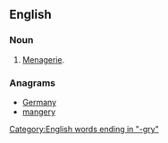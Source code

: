 ==English==

===Noun===
{{head|en|noun}}

# {{context|dated|lang=en}} [[menagerie|Menagerie]].

===Anagrams===
* [[Germany#English|Germany]]
* [[mangery#English|mangery]]

[[Category:English words ending in "-gry"]]